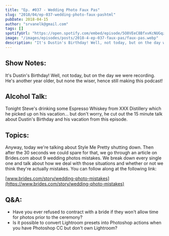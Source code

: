 ```yaml
---
title: "Ep. #037 - Wedding Photo Faux Pas"
slug: "2018/04/ep-037-wedding-photo-faux-pashtml"
pubDate: 2018-04-15
author: "srvanelk@gmail.com"
tags: []
spotifyUrl: "https://open.spotify.com/embed/episode/5O8VEeC8BfxvKcNUGqzbwa?utm_source=generator"
image: "/images/episodes/posts/2018-4-ep-037-faux-pas/faux-pas.webp"
description: "It's Dustin's Birthday! Well, not today, but on the day we were recording. He's another year older, but none the wiser, hence still making this podcast! Tonight Steve's drinking some Espresso Whiskey from XXX Distillery which he picked up on his vacation... but don't worry, he cut out the 15 minute talk about Dustin's Birthday and his vacation from this episode. Anyway, today we're talking about Style Me Pretty shutting down. Then after the 30 seconds we could spare for that, we go through an article on Brides.com about 9 wedding photos mistakes. We break down every single one and talk about how we deal with those situations and whether or not we think they're actually mistakes. You can follow along at the following link:"
---
```


## Show Notes:
It's Dustin's Birthday! Well, not today, but on the day we were recording. He's another year older, but none the wiser, hence still making this podcast! 

## Alcohol Talk:
Tonight Steve's drinking some Espresso Whiskey from XXX Distillery which he picked up on his vacation... but don't worry, he cut out the 15 minute talk about Dustin's Birthday and his vacation from this episode.

## Topics:
Anyway, today we're talking about Style Me Pretty shutting down. Then after the 30 seconds we could spare for that, we go through an article on Brides.com about 9 wedding photos mistakes. We break down every single one and talk about how we deal with those situations and whether or not we think they're actually mistakes. You can follow along at the following link:

[www.brides.com/story/wedding-photo-mistakes](https://www.brides.com/story/wedding-photo-mistakes)

## Q&A:
- Have you ever refused to contract with a bride if they won't allow time for photos prior to the ceremony?
- Is it possible to convert Lightroom presets into Photoshop actions when you have Photoshop CC but don't own Lightroom?